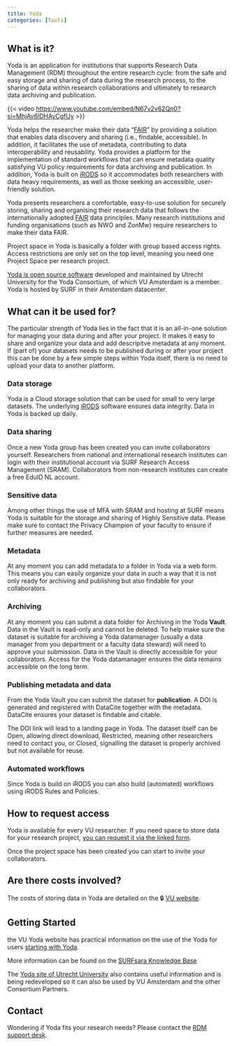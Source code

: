 ```yaml
---
title: Yoda
categories: [Tools]
---
```


## What is it?
Yoda is an application for institutions that supports Research Data Management (RDM) throughout the entire research cycle: from the safe and easy storage and sharing of data during the research process, to the sharing of data within research collaborations and ultimately to research data archiving and publication.

{{< video <https://www.youtube.com/embed/N67v2v62Qn0?si=MhjAv6lDHAyCgfUy> >}}

Yoda helps the researcher make their data "[FAIR](../topics/fair-principles.qmd)" by providing a solution that enables data discovery and sharing (i.e., findable, accessible). In addition, it facilitates the use of metadata, contributing to data interoperability and reusability. Yoda provides a platform for the implementation of standard workflows that can ensure metadata quality satisfying VU policy requirements for data archiving and publication. In addition, Yoda is built on [iRODS](https://irods.org) so it accommodates both researchers with data heavy requirements, as well as those seeking an accessible, user-friendly solution.

Yoda presents researchers a comfortable, easy-to-use solution for securely storing, sharing and organising their research data that follows the internationally adopted [FAIR](../topics/fair-principles.qmd) data principles. Many research institutions and funding organisations (such as NWO and ZonMw) require researchers to make their data FAIR. 

Project space in Yoda is basically a folder with group based access rights. Access restrictions are only set on the top level, meaning you need one Project Space per research project.

[Yoda is open source software](https://github.com/UtrechtUniversity/Yoda) developed and maintained by Utrecht University for the Yoda Consortium, of which VU Amsterdam is a member.  Yoda is hosted by SURF in their Amsterdam datacenter.

## What can it be used for?

The particular strength of Yoda lies in the fact that it is an all-in-one solution for managing your data during and after your project. It makes it easy to share and organize your data and add descripitve metadata at any moment. If (part of) your datasets needs to be published during or after your project this can be done by a few simple steps within Yoda itself, there is no need to upload your data to another platform. 

### Data storage
Yoda is a Cloud storage solution that can be used for small to very large datasets. The underlying [iRODS](https://irods.org) software ensures data integrity. Data in Yoda is backed up daily. 

### Data sharing
Once a new Yoda group has been created you can invite collaborators yourself. Researchers from national and international research institutes can login with their institutional account via SURF Research Access Management (SRAM). Collaborators from non-research institutes can create a free EduID NL account. 

### Sensitive data
Among other things the use of MFA with SRAM and hosting at SURF means Yoda is suitable for the storage and sharing of Highly Sensitive data. Please make sure to contact the Privacy Champion of your faculty to ensure if further measures are needed.

### Metadata
At any moment you can add metadata to a folder in Yoda via a web form. This means you can easily organize your data in such a way that it is not only ready for archiving and publishing but also findable for your collaborators. 

### Archiving
At any moment you can submit a data folder for Archiving in the Yoda **Vault**. Data in the Vault is read-only and cannot be deleted. To help make sure the dataset is suitable for archiving a Yoda datamanager (usually a data manager from you department or a faculty data steward) will need to approve your submission. Data in the Vault is directly accessible for your collaborators. Access for the Yoda datamanager ensures the data remains accessible on the long term.

### Publishing metadata and data
From the Yoda Vault you can submit the dataset for **publication**. A DOI is generated and registered with DataCite together with the metadata. DataCite ensures your dataset is findable and citable.

The DOI link will lead to a landing page in Yoda. The dataset itself can be Open, allowing direct download, Restricted, meaning other researchers need to contact you, or Closed, signalling the dataset is properly archived but not available for reuse. 

### Automated workflows
Since Yoda is build on iRODS you can also build (automated) workflows using iRODS Rules and Policies. 

## How to request access
Yoda is available for every VU researcher. If you need space to store data for your research project, [you can request it via the linked form](https://yoda.vu.nl/site/getting-started/requesting-space.html).

Once the project space has been created you can start to invite your collaborators.

## Are there costs involved?
The costs of storing data in Yoda are detailed on the 🔒 [VU website](https://vu.nl/en/employee/research-data-support/research-archiving-storage-cost-model). 

## Getting Started

the VU Yoda website has practical information on the use of the Yoda for users [starting with Yoda](https://yoda.vu.nl/site/getting-started/index.html).

More information can be found on the [SURFsara Knowledge Base](https://servicedesk.surfsara.nl/wiki/display/WIKI/Yoda+Hosting)

The [Yoda site of Utrecht University](https://www.uu.nl/en/research/Yoda) also contains useful information and is being redeveloped so it can also be used by VU Amsterdam and the other Consortium Partners.

## Contact
Wondering if Yoda fits your research needs? Please contact the [RDM support desk](mailto:rdm@vu.nl).

